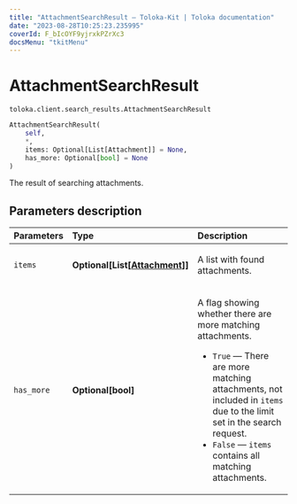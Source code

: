 ```yaml
---
title: "AttachmentSearchResult — Toloka-Kit | Toloka documentation"
date: "2023-08-28T10:25:23.235995"
coverId: F_bIcOYF9yjrxkPZrXc3
docsMenu: "tkitMenu"
---
```


# AttachmentSearchResult

`toloka.client.search_results.AttachmentSearchResult`

```python
AttachmentSearchResult(
    self,
    *,
    items: Optional[List[Attachment]] = None,
    has_more: Optional[bool] = None
)
```

The result of searching attachments.

## Parameters description

| Parameters | Type | Description |
| :----------| :----| :-----------|
`items`|**Optional\[List\[[Attachment](/docs/toloka-kit/reference/toloka.client.attachment.Attachment)\]\]**|<p>A list with found attachments.</p>
`has_more`|**Optional\[bool\]**|<p>A flag showing whether there are more matching attachments.</p> <ul> <li>`True` — There are more matching attachments, not included in `items` due to the limit set in the search request.</li> <li>`False` — `items` contains all matching attachments.</li> </ul>
